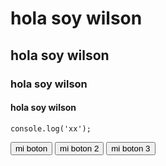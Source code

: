 # hola soy wilson
## hola soy wilson
### hola soy wilson
#### hola soy wilson


```
console.log('xx');
```

<Button>mi boton</Button>
<Button>mi boton 2</Button>
<Button>mi boton 3</Button>